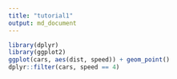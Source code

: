 ```yaml
---
title: "tutorial1"
output: md_document
---
```

```r
library(dplyr)
library(ggplot2)
ggplot(cars, aes(dist, speed)) + geom_point()
dplyr::filter(cars, speed == 4)

```


